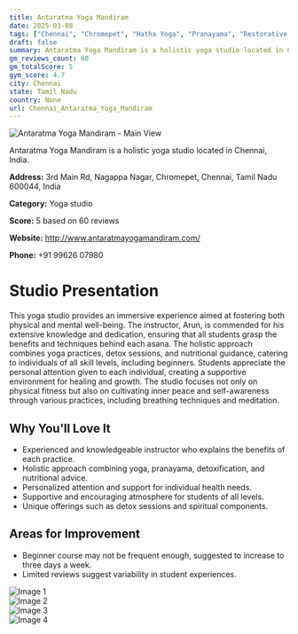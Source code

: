 ```yaml
---
title: Antaratma Yoga Mandiram
date: 2025-03-08
tags: ["Chennai", "Chromepet", "Hatha Yoga", "Pranayama", "Restorative Yoga", "holistic", "supportive", "Chennai"]  
draft: false
summary: Antaratma Yoga Mandiram is a holistic yoga studio located in Chennai, India.
gm_reviews_count: 60
gm_totalScore: 5
gym_score: 4.7
city: Chennai
state: Tamil Nadu
country: None
url: Chennai_Antaratma_Yoga_Mandiram
---
```


<div className="aspect-[16/9] relative my-8">
  <img 
    src="https://lh5.googleusercontent.com/p/AF1QipOi-l02sX5pKepjdhuulMHbZCowLfW4NsQfteaA=w1920-h1080-k-no"
    alt="Antaratma Yoga Mandiram - Main View"
    className="object-cover absolute inset-0 w-full h-full rounded-lg"
  />
</div>

Antaratma Yoga Mandiram is a holistic yoga studio located in Chennai, India.

**Address:** 3rd Main Rd, Nagappa Nagar, Chromepet, Chennai, Tamil Nadu 600044, India

**Category:** Yoga studio

**Score:** 5 based on 60 reviews

**Website:** http://www.antaratmayogamandiram.com/

**Phone:** +91 99626 07980

# Studio Presentation

This yoga studio provides an immersive experience aimed at fostering both physical and mental well-being. The instructor, Arun, is commended for his extensive knowledge and dedication, ensuring that all students grasp the benefits and techniques behind each asana. The holistic approach combines yoga practices, detox sessions, and nutritional guidance, catering to individuals of all skill levels, including beginners. Students appreciate the personal attention given to each individual, creating a supportive environment for healing and growth. The studio focuses not only on physical fitness but also on cultivating inner peace and self-awareness through various practices, including breathing techniques and meditation.

## Why You'll Love It

- Experienced and knowledgeable instructor who explains the benefits of each practice.
- Holistic approach combining yoga, pranayama, detoxification, and nutritional advice.
- Personalized attention and support for individual health needs.
- Supportive and encouraging atmosphere for students of all levels.
- Unique offerings such as detox sessions and spiritual components.

## Areas for Improvement

- Beginner course may not be frequent enough, suggested to increase to three days a week.
- Limited reviews suggest variability in student experiences.

<div className="grid grid-cols-1 xl:grid-cols-2 gap-4 my-8">
<div className="aspect-[4/3] relative"><img src="https://lh5.googleusercontent.com/p/AF1QipPUvFHi0aZlYQv4fcGpBgfAjVqYclV-etFGWIUW=w1920-h1080-k-no" alt="Image 1" className="object-cover absolute inset-0 w-full h-full rounded-lg" /></div>
<div className="aspect-[4/3] relative"><img src="https://lh5.googleusercontent.com/p/AF1QipNNDVpqX6N9jWFJWJ9ErDxNvZlcS3wr9OQllUwf=w1920-h1080-k-no" alt="Image 2" className="object-cover absolute inset-0 w-full h-full rounded-lg" /></div>
<div className="aspect-[4/3] relative"><img src="https://lh5.googleusercontent.com/p/AF1QipNVdlnBIAtJ8isZEAEL54BinTjniqa3HP-4evza=w1920-h1080-k-no" alt="Image 3" className="object-cover absolute inset-0 w-full h-full rounded-lg" /></div>
<div className="aspect-[4/3] relative"><img src="https://lh5.googleusercontent.com/p/AF1QipN4bs6RVh5NEm1vSyOERzUc1WJYWXISPRKDZOJ2=w1920-h1080-k-no" alt="Image 4" className="object-cover absolute inset-0 w-full h-full rounded-lg" /></div>
</div>
